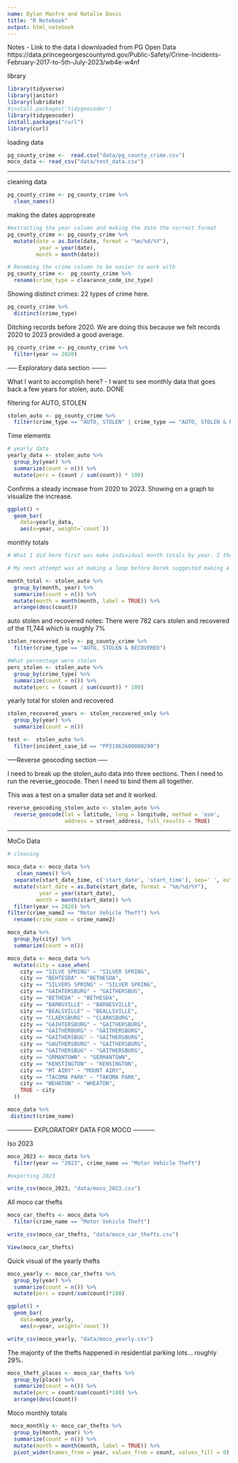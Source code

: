 ```yaml
---
name: Dylan Manfre and Natalie Davis
title: "R Notebook"
output: html_notebook
---
```


Notes
- Link to the data I downloaded from PG Open Data https://data.princegeorgescountymd.gov/Public-Safety/Crime-Incidents-February-2017-to-5th-July-2023/wb4e-w4nf

library
```r
library(tidyverse)
library(janitor)
library(lubridate)
#install.packages('tidygeocoder')
library(tidygeocoder)
install.packages("curl")
library(curl)
```

loading data
```r
pg_county_crime <-  read.csv("data/pg_county_crime.csv")
moco_data <- read_csv("data/test_data.csv")

```

______

cleaning data
```r
pg_county_crime <- pg_county_crime %>% 
  clean_names()

```
making the dates appropreate
```r

#extracting the year column and making the date the correct format
pg_county_crime <- pg_county_crime %>%
  mutate(date = as.Date(date, format = "%m/%d/%Y"),
          year = year(date),
         month = month(date))

# Renaming the crime column to be easier to work with
pg_county_crime <-  pg_county_crime %>% 
  rename(crime_type = clearance_code_inc_type)

```

Showing distinct crimes: 22 types of crime here.
```r
pg_county_crime %>% 
  distinct(crime_type)
```
Ditching records before 2020. We are doing this because we felt records 2020 to 2023 provided a good average.
```r

pg_county_crime <- pg_county_crime %>% 
  filter(year >= 2020)

```


----- Exploratory data section -------

What I want to accomplish here?
- I want to see monthly data that goes back a few years for stolen, auto. DONE

filtering for AUTO, STOLEN
```r
stolen_auto <- pg_county_crime %>% 
  filter(crime_type == "AUTO, STOLEN" | crime_type == "AUTO, STOLEN & RECOVERED" )
```
Time elements
```r
# yearly data
yearly_data <- stolen_auto %>%
  group_by(year) %>%
  summarize(count = n()) %>% 
  mutate(perc = (count / sum(count)) * 100)

```
Confirms a steady increase from 2020 to 2023. 
Showing on a graph to visualize the increase.
```r
ggplot() + 
  geom_bar(
    data=yearly_data, 
    aes(x=year, weight=`count`))
```
monthly totals

```r
# What I did here first was make individual month totals by year. I thought there was a condenced way to do this so I used Chat GPT to write this look to iterate over each year from 2017 to 2023. 

# My next attempt was at making a loop before Derek suggested making a month/year column

month_total <- stolen_auto %>% 
  group_by(month, year) %>% 
  summarize(count = n()) %>% 
  mutate(month = month(month, label = TRUE)) %>% 
  arrange(desc(count))
```
auto stolen and recovered notes: There were 782 cars stolen and recovered of the 11,744 which is roughly 7%
```r
stolen_recovered_only <- pg_county_crime %>% 
  filter(crime_type == "AUTO, STOLEN & RECOVERED")

#What percentage were stolen
perc_stolen <- stolen_auto %>% 
  group_by(crime_type) %>% 
  summarize(count = n()) %>% 
  mutate(perc = (count / sum(count)) * 100)
```
yearly total for stolen and recovered
```r

stolen_recovered_years <- stolen_recovered_only %>%
  group_by(year) %>%
  summarize(count = n())

```
```r
test <-  stolen_auto %>% 
  filter(incident_case_id == "PP21062600000290")
```


-----Reverse geocoding section -----

I need to break up the stolen_auto data into three sections.
Then I need to run the reverse_geocode.
Then I need to bind them all together.


This was a test on a smaller data set and it worked. 
```r
reverse_geocoding_stolen_auto <- stolen_auto %>%
  reverse_geocode(lat = latitude, long = longitude, method = 'osm',
                  address = street_address, full_results = TRUE)
```




_______

MoCo Data

```r
# cleaning

moco_data <- moco_data %>%
   clean_names() %>% 
  separate(start_date_time, c('start_date', 'start_time'), sep=' ', extra='merge') %>%
  mutate(start_date = as.Date(start_date, format = "%m/%d/%Y"),
          year = year(start_date),
         month = month(start_date)) %>% 
  filter(year >= 2020) %>% 
filter(crime_name2 == "Motor Vehicle Theft") %>% 
  rename(crime_name = crime_name2)

moco_data %>% 
  group_by(city) %>% 
  summarize(count = n())

moco_data <- moco_data %>% 
  mutate(city = case_when(
    city == "SILVE SPRING" ~ "SILVER SPRING",
    city == "BEHTESDA" ~ "BETHESDA",
    city == "SILVERS SPRING" ~ "SILVER SPRING",
    city == "GAIHTERSBURG" ~ "GAITHERSBUG",
    city == "BETHEDA" ~ "BETHESDA",
    city == "BARNSVILLE" ~ "BARNESVILLE",
    city == "BEALSVILLE" ~ "BEALLSVILLE",
    city == "CLAEKSBURG" ~ "CLARKSBURG",
    city == "GAIHTERSBURG" ~ "GAITHERSBURG",
    city == "GAITHERBURG" ~ "GAITHERSBURG",
    city == "GAITHERSBUG" ~ "GAITHERSBURG",
    city == "GAUTHERSBURG" ~ "GAITHERSBURG",
    city == "GAITHERSBUG" ~ "GAITHERSBURG",
    city == "GRMANTOWN" ~ "GERMANTOWN",
    city == "KENSTINGTON" ~ "KENSINGTON",
    city == "MT AIRY" ~ "MOUNT AIRY",
    city == "TACOMA PARK" ~ "TAKOMA PARK",
    city == "WEHATON" ~ "WHEATON",
    TRUE ~ city
  ))

moco_data %>% 
 distinct(crime_name)

```

------------ EXPLORATORY DATA FOR MOCO -----------

Iso 2023
```r
moco_2023 <- moco_data %>% 
  filter(year == "2023", crime_name == "Motor Vehicle Theft")

#exporting 2023

write_csv(moco_2023, "data/moco_2023.csv")

```

All moco car thefts
```r
moco_car_thefts <- moco_data %>% 
  filter(crime_name == "Motor Vehicle Theft")

write_csv(moco_car_thefts, "data/moco_car_thefts.csv")

View(moco_car_thefts)
```

Quick visual of the yearly thefts
```r
moco_yearly <- moco_car_thefts %>% 
  group_by(year) %>% 
  summarize(count = n()) %>% 
  mutate(perc = count/sum(count)*100)

ggplot() + 
  geom_bar(
    data=moco_yearly, 
    aes(x=year, weight=`count`))

write_csv(moco_yearly, "data/moco_yearly.csv")


```
The majority of the thefts happened in residential parking lots... roughly 29%.
```r
moco_theft_places <- moco_car_thefts %>% 
  group_by(place) %>% 
  summarize(count = n()) %>% 
  mutate(perc = count/sum(count)*100) %>% 
  arrange(desc(count))

```
Moco monthly totals 
```r
 moco_monthly <- moco_car_thefts %>% 
  group_by(month, year) %>% 
  summarize(count = n()) %>% 
  mutate(month = month(month, label = TRUE)) %>% 
  pivot_wider(names_from = year, values_from = count, values_fill = 0)
```